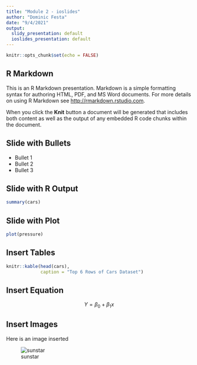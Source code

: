 ```yaml
---
title: "Module 2 - ioslides"
author: "Dominic Festa"
date: "9/4/2021"
output:
  slidy_presentation: default
  ioslides_presentation: default
---
```


```r
knitr::opts_chunk$set(echo = FALSE)
```

## R Markdown

This is an R Markdown presentation. Markdown is a simple formatting syntax for authoring HTML, PDF, and MS Word documents. For more details on using R Markdown see <http://rmarkdown.rstudio.com>.

When you click the **Knit** button a document will be generated that includes both content as well as the output of any embedded R code chunks within the document.

## Slide with Bullets

- Bullet 1
- Bullet 2
- Bullet 3

## Slide with R Output

```r
summary(cars)
```

## Slide with Plot

```r
plot(pressure)
```

## Insert Tables

```r
knitr::kable(head(cars),
             caption = "Top 6 Rows of Cars Dataset")
```

## Insert Equation

$$ Y = \beta_0 + \beta_1x $$

## Insert Images

Here is an image inserted

![sunstar](./Sunstar/sunstar.png)